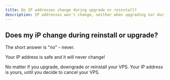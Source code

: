 ```yaml
---
title: Do IP addresses change during upgrade or reinstall?
description: IP addresses won't change, neither when upgrading nor during or after reinstalls.
---
```


## Does my iP change during reinstall or upgrade?

The short answer is "no" - never.

Your IP address is safe and it will never change!

No matter if you upgrade, downgrade or reinstall your VPS.
Your IP address is yours, until you decide to cancel your VPS.
